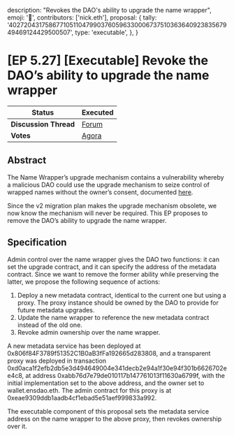   description: "Revokes the DAO's ability to upgrade the name wrapper",
  emoji: '📖',
  contributors: ['nick.eth'],
  proposal: {
    tally:
      '40272043175867710511047990376059633000673751036364092383567949469124429500507',
    type: 'executable',
  },
}

# [EP 5.27] [Executable] Revoke the DAO’s ability to upgrade the name wrapper

| **Status**            | Executed                                                                                                                   |
| --------------------- | ------------------------------------------------------------------------------------------------------------------------- |
| **Discussion Thread** | [Forum](https://discuss.ens.domains/t/ep-5-27-executable-revoke-the-daos-ability-to-upgrade-the-name-wrapper/19920)       |
| **Votes**             | [Agora](https://agora.ensdao.org/proposals/40272043175867710511047990376059633000673751036364092383567949469124429500507) |

## Abstract

The Name Wrapper’s upgrade mechanism contains a vulnerability whereby a malicious DAO could use the upgrade mechanism to seize control of wrapped names without the owner’s consent, documented [here](https://discuss.ens.domains/t/security-advisory-a-malicious-dao-update-could-reduce-the-registration-duration-of-registered-eth-2lds/17576/1).

Since the v2 migration plan makes the upgrade mechanism obsolete, we now know the mechanism will never be required. This EP proposes to remove the DAO’s ability to upgrade the name wrapper.

## Specification

Admin control over the name wrapper gives the DAO two functions: it can set the upgrade contract, and it can specify the address of the metadata contract. Since we want to remove the former ability while preserving the latter, we propose the following sequence of actions:

1. Deploy a new metadata contract, identical to the current one but using a proxy. The proxy instance should be owned by the DAO to provide for future metadata upgrades.
2. Update the name wrapper to reference the new metadata contract instead of the old one.
3. Revoke admin ownership over the name wrapper.

A new metadata service has been deployed at 0x806f84F3789f51352C1B0aB3fFa192665d283808, and a transparent proxy was deployed in transaction 0xd0aca1f2efb2db5e3d494649004e341decb2e94a1f30e94f301b6626702ee4c8, at address 0xabb76d7e79de010117b147761013f11630a6799f, with the initial implementation set to the above address, and the owner set to wallet.ensdao.eth. The admin contract for this proxy is at 0xeae9309ddb1aadb4cf1ebad5e51aef999833a992.

The executable component of this proposal sets the metadata service address on the name wrapper to the above proxy, then revokes ownership over it.
